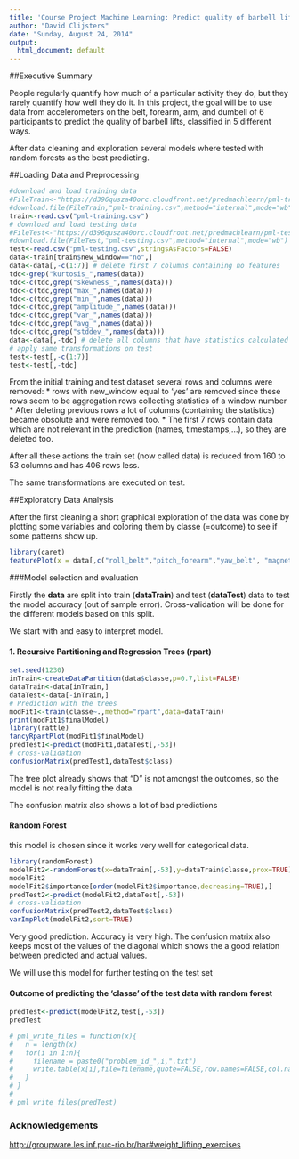 ```yaml
---
title: 'Course Project Machine Learning: Predict quality of barbell lifts'
author: "David Clijsters"
date: "Sunday, August 24, 2014"
output:
  html_document: default
---
```

##Executive Summary

People regularly quantify how much of a particular activity they do, but they rarely quantify how well they do it. In this project, the goal will be to use data from accelerometers on the belt, forearm, arm, and dumbell of 6 participants to predict the quality of barbell lifts, classified in 5 different ways.

After data cleaning and exploration several models where tested with random forests as the best predicting.

##Loading Data and Preprocessing

```r
#download and load training data
#FileTrain<-"https://d396qusza40orc.cloudfront.net/predmachlearn/pml-training.csv"
#download.file(FileTrain,"pml-training.csv",method="internal",mode="wb")
train<-read.csv("pml-training.csv")
# download and load testing data
#FileTest<-"https://d396qusza40orc.cloudfront.net/predmachlearn/pml-testing.csv"
#download.file(FileTest,"pml-testing.csv",method="internal",mode="wb")
test<-read.csv("pml-testing.csv",stringsAsFactors=FALSE)
data<-train[train$new_window=="no",]
data<-data[,-c(1:7)] # delete first 7 columns containing no features
tdc<-grep("kurtosis_",names(data))
tdc<-c(tdc,grep("skewness_",names(data)))
tdc<-c(tdc,grep("max_",names(data)))
tdc<-c(tdc,grep("min_",names(data)))
tdc<-c(tdc,grep("amplitude_",names(data)))
tdc<-c(tdc,grep("var_",names(data)))
tdc<-c(tdc,grep("avg_",names(data)))
tdc<-c(tdc,grep("stddev_",names(data)))
data<-data[,-tdc] # delete all columns that have statistics calculated
# apply same transformations on test
test<-test[,-c(1:7)]
test<-test[,-tdc]
```

From the initial training and test dataset several rows and columns were removed:
* rows with new_window equal to 'yes' are removed since these rows seem to be aggregation rows collecting statistics of a window number
* After deleting previous rows a lot of columns (containing the statistics) became obsolute and were removed too.
* The first 7 rows contain data which are not relevant in the prediction (names, timestamps,...), so they are deleted too.

After all these actions the train set (now called data) is reduced from 160 to 53 columns and has 406 rows less.

The same transformations are executed on test.


##Exploratory Data Analysis

After the first cleaning a short graphical exploration of the data was done by plotting some variables and coloring them by classe (=outcome) to see if some patterns show up.

```r
library(caret)
featurePlot(x = data[,c("roll_belt","pitch_forearm","yaw_belt", "magnet_dumbbell_z")], y = factor(data$classe), plot="pairs",pch=46,main="Pairs plot of some variables")

```

###Model selection and evaluation


Firstly the **data** are split into train (**dataTrain**) and test (**dataTest**) data to test the model accuracy (out of sample error).
Cross-validation will be done for the different models based on this split.

We start with and easy to interpret model.

#### 1. Recursive Partitioning and Regression Trees (rpart)
```r
set.seed(1230)
inTrain<-createDataPartition(data$classe,p=0.7,list=FALSE)
dataTrain<-data[inTrain,]
dataTest<-data[-inTrain,]
# Prediction with the trees
modFit1<-train(classe~.,method="rpart",data=dataTrain)
print(modFit1$finalModel)
library(rattle)
fancyRpartPlot(modFit1$finalModel)
predTest1<-predict(modFit1,dataTest[,-53])
# cross-validation
confusionMatrix(predTest1,dataTest$class)
```

The tree plot already shows that "D" is not amongst the outcomes, so the model is not really fitting the data.

The confusion matrix also shows a lot of bad predictions

#### Random Forest

this model is chosen since it works very well for categorical data.

```r
library(randomForest)
modelFit2<-randomForest(x=dataTrain[,-53],y=dataTrain$classe,prox=TRUE)
modelFit2
modelFit2$importance[order(modelFit2$importance,decreasing=TRUE),]
predTest2<-predict(modelFit2,dataTest[,-53])
# cross-validation
confusionMatrix(predTest2,dataTest$class)
varImpPlot(modelFit2,sort=TRUE)
```
Very good prediction. Accuracy is very high. 
The confusion matrix also keeps most of the values of the diagonal which shows the a good relation between predicted and actual values.

We will use this model for further testing on the test set


#### Outcome of predicting the 'classe' of the test data with random forest

```r
predTest<-predict(modelFit2,test[,-53])
predTest

# pml_write_files = function(x){
#   n = length(x)
#   for(i in 1:n){
#     filename = paste0("problem_id_",i,".txt")
#     write.table(x[i],file=filename,quote=FALSE,row.names=FALSE,col.names=FALSE)
#   }
# }
# 
# pml_write_files(predTest)
```

### Acknowledgements
<http://groupware.les.inf.puc-rio.br/har#weight_lifting_exercises>